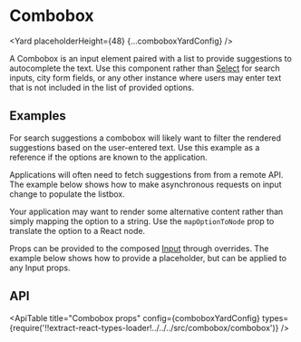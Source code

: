 <!--
Copyright (c) Uber Technologies, Inc.

This source code is licensed under the MIT license found in the
LICENSE file in the root directory of this source tree.
-->






# Combobox

<Yard placeholderHeight={48} {...comboboxYardConfig} />

A Combobox is an input element paired with a list to provide suggestions to autocomplete the text. Use this
component rather than [Select](/components/select) for search inputs, city form fields, or any other instance
where users may enter text that is not included in the list of provided options.

## Examples

For search suggestions a combobox will likely want to filter the rendered suggestions based on the user-entered
text. Use this example as a reference if the options are known to the application.

<Example title="Filtered options" path="combobox/filtered-options.js">
  <FilteredOptions />
</Example>

Applications will often need to fetch suggestions from from a remote API. The example below shows how to make
asynchronous requests on input change to populate the listbox.

<Example title="Async options" path="combobox/async-options.js">
  <AsyncOptions />
</Example>

Your application may want to render some alternative content rather than simply mapping the option to a string.
Use the `mapOptionToNode` prop to translate the option to a React node.

<Example title="Custom option node" path="combobox/replacement-node.js">
  <ReplacementNode />
</Example>

Props can be provided to the composed [Input](/components/input) through overrides. The example below shows how
to provide a placeholder, but can be applied to any Input props.

<Example title="Input props" path="combobox/input-overrides.js">
  <InputOverrides />
</Example>

<Example title="Focus and inputRef" path="combobox/focus.js">
  <Focus />
</Example>

## API

<ApiTable
  title="Combobox props"
  config={comboboxYardConfig}
  types={require('!!extract-react-types-loader!../../../src/combobox/combobox')}
/>

<Exports component={ComboboxExports} title="Combobox exports" path="baseui/combobox" />
